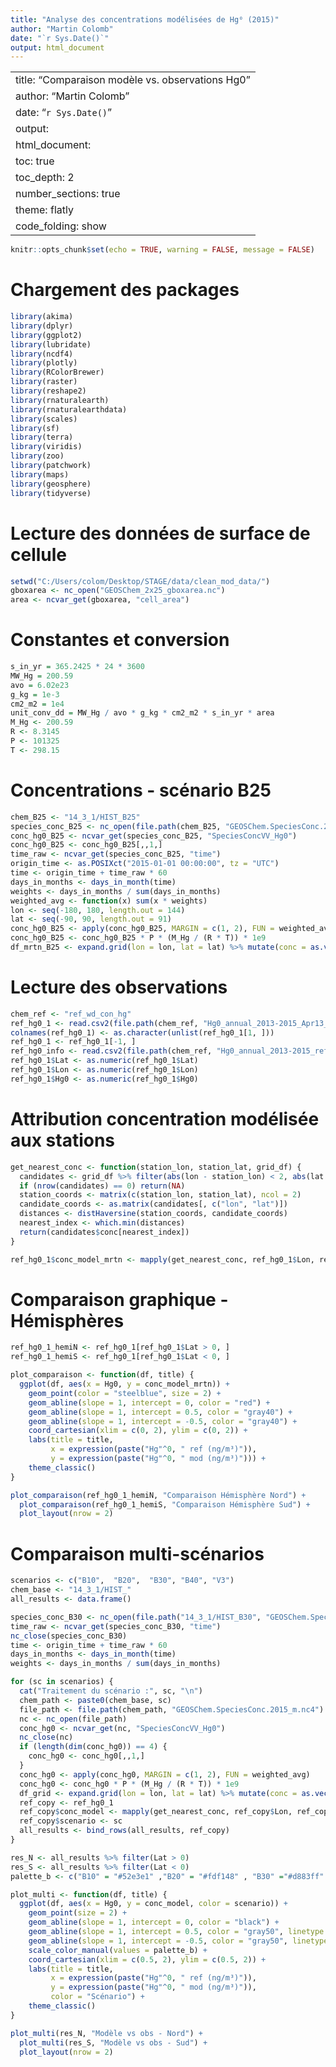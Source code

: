 ---
title: "Analyse des concentrations modélisées de Hg⁰ (2015)"
author: "Martin Colomb"
date: "`r Sys.Date()`"
output: html_document
---

---
title: "Comparaison modèle vs. observations Hg0"
author: "Martin Colomb"
date: "`r Sys.Date()`"
output:
  html_document:
    toc: true
    toc_depth: 2
    number_sections: true
    theme: flatly
    code_folding: show
---

```{r setup, include=FALSE}
knitr::opts_chunk$set(echo = TRUE, warning = FALSE, message = FALSE)
```

# Chargement des packages

```{r packages}
library(akima)
library(dplyr)
library(ggplot2)
library(lubridate)
library(ncdf4)
library(plotly)
library(RColorBrewer)
library(raster)
library(reshape2)
library(rnaturalearth)
library(rnaturalearthdata)
library(scales)
library(sf)
library(terra)
library(viridis)
library(zoo)
library(patchwork)
library(maps)
library(geosphere)
library(tidyverse)
```

# Lecture des données de surface de cellule

```{r cell-area}
setwd("C:/Users/colom/Desktop/STAGE/data/clean_mod_data/")
gboxarea <- nc_open("GEOSChem_2x25_gboxarea.nc")
area <- ncvar_get(gboxarea, "cell_area")
```

# Constantes et conversion

```{r constants}
s_in_yr = 365.2425 * 24 * 3600
MW_Hg = 200.59
avo = 6.02e23
g_kg = 1e-3
cm2_m2 = 1e4
unit_conv_dd = MW_Hg / avo * g_kg * cm2_m2 * s_in_yr * area
M_Hg <- 200.59
R <- 8.3145
P <- 101325
T <- 298.15
```

# Concentrations - scénario B25

```{r b25-data}
chem_B25 <- "14_3_1/HIST_B25"
species_conc_B25 <- nc_open(file.path(chem_B25, "GEOSChem.SpeciesConc.2015_m.nc4"))
conc_hg0_B25 <- ncvar_get(species_conc_B25, "SpeciesConcVV_Hg0")
conc_hg0_B25 <- conc_hg0_B25[,,1,]
time_raw <- ncvar_get(species_conc_B25, "time")
origin_time <- as.POSIXct("2015-01-01 00:00:00", tz = "UTC")
time <- origin_time + time_raw * 60
days_in_months <- days_in_month(time)
weights <- days_in_months / sum(days_in_months)
weighted_avg <- function(x) sum(x * weights)
lon <- seq(-180, 180, length.out = 144)
lat <- seq(-90, 90, length.out = 91)
conc_hg0_B25 <- apply(conc_hg0_B25, MARGIN = c(1, 2), FUN = weighted_avg)
conc_hg0_B25 <- conc_hg0_B25 * P * (M_Hg / (R * T)) * 1e9
df_mrtn_B25 <- expand.grid(lon = lon, lat = lat) %>% mutate(conc = as.vector(conc_hg0_B25))
```

# Lecture des observations

```{r observations}
chem_ref <- "ref_wd_con_hg"
ref_hg0_1 <- read.csv2(file.path(chem_ref, "Hg0_annual_2013-2015_Apr13_2024.csv"), sep = ",", header = TRUE)
colnames(ref_hg0_1) <- as.character(unlist(ref_hg0_1[1, ]))
ref_hg0_1 <- ref_hg0_1[-1, ]
ref_hg0_info <- read.csv2(file.path(chem_ref, "Hg0_annual_2013-2015_references_Apr13_2024.csv"), sep = ",")
ref_hg0_1$Lat <- as.numeric(ref_hg0_1$Lat)
ref_hg0_1$Lon <- as.numeric(ref_hg0_1$Lon)
ref_hg0_1$Hg0 <- as.numeric(ref_hg0_1$Hg0)
```

# Attribution concentration modélisée aux stations

```{r nearest-conc}
get_nearest_conc <- function(station_lon, station_lat, grid_df) {
  candidates <- grid_df %>% filter(abs(lon - station_lon) < 2, abs(lat - station_lat) < 2)
  if (nrow(candidates) == 0) return(NA)
  station_coords <- matrix(c(station_lon, station_lat), ncol = 2)
  candidate_coords <- as.matrix(candidates[, c("lon", "lat")])
  distances <- distHaversine(station_coords, candidate_coords)
  nearest_index <- which.min(distances)
  return(candidates$conc[nearest_index])
}

ref_hg0_1$conc_model_mrtn <- mapply(get_nearest_conc, ref_hg0_1$Lon, ref_hg0_1$Lat, MoreArgs = list(grid_df = df_mrtn_B25))
```

# Comparaison graphique - Hémisphères

```{r comparaison-plot}
ref_hg0_1_hemiN <- ref_hg0_1[ref_hg0_1$Lat > 0, ]
ref_hg0_1_hemiS <- ref_hg0_1[ref_hg0_1$Lat < 0, ]

plot_comparaison <- function(df, title) {
  ggplot(df, aes(x = Hg0, y = conc_model_mrtn)) +
    geom_point(color = "steelblue", size = 2) +
    geom_abline(slope = 1, intercept = 0, color = "red") +
    geom_abline(slope = 1, intercept = 0.5, color = "gray40") +
    geom_abline(slope = 1, intercept = -0.5, color = "gray40") +
    coord_cartesian(xlim = c(0, 2), ylim = c(0, 2)) +
    labs(title = title,
         x = expression(paste("Hg"^0, " ref (ng/m³)")),
         y = expression(paste("Hg"^0, " mod (ng/m³)"))) +
    theme_classic()
}

plot_comparaison(ref_hg0_1_hemiN, "Comparaison Hémisphère Nord") +
  plot_comparaison(ref_hg0_1_hemiS, "Comparaison Hémisphère Sud") +
  plot_layout(nrow = 2)
```

# Comparaison multi-scénarios

```{r multi-scenario}
scenarios <- c("B10",  "B20",  "B30", "B40", "V3")
chem_base <- "14_3_1/HIST_"
all_results <- data.frame()

species_conc_B30 <- nc_open(file.path("14_3_1/HIST_B30", "GEOSChem.SpeciesConc.2015_m.nc4"))
time_raw <- ncvar_get(species_conc_B30, "time")
nc_close(species_conc_B30)
time <- origin_time + time_raw * 60
days_in_months <- days_in_month(time)
weights <- days_in_months / sum(days_in_months)

for (sc in scenarios) {
  cat("Traitement du scénario :", sc, "\n")
  chem_path <- paste0(chem_base, sc)
  file_path <- file.path(chem_path, "GEOSChem.SpeciesConc.2015_m.nc4")
  nc <- nc_open(file_path)
  conc_hg0 <- ncvar_get(nc, "SpeciesConcVV_Hg0")
  nc_close(nc)
  if (length(dim(conc_hg0)) == 4) {
    conc_hg0 <- conc_hg0[,,1,]
  }
  conc_hg0 <- apply(conc_hg0, MARGIN = c(1, 2), FUN = weighted_avg)
  conc_hg0 <- conc_hg0 * P * (M_Hg / (R * T)) * 1e9
  df_grid <- expand.grid(lon = lon, lat = lat) %>% mutate(conc = as.vector(conc_hg0))
  ref_copy <- ref_hg0_1
  ref_copy$conc_model <- mapply(get_nearest_conc, ref_copy$Lon, ref_copy$Lat, MoreArgs = list(grid_df = df_grid))
  ref_copy$scenario <- sc
  all_results <- bind_rows(all_results, ref_copy)
}

res_N <- all_results %>% filter(Lat > 0)
res_S <- all_results %>% filter(Lat < 0)
palette_b <- c("B10" = "#52e3e1" ,"B20" = "#fdf148" , "B30" ="#d883ff" , "B40" ="#9336fd", "V3" = "black" )

plot_multi <- function(df, title) {
  ggplot(df, aes(x = Hg0, y = conc_model, color = scenario)) +
    geom_point(size = 2) +
    geom_abline(slope = 1, intercept = 0, color = "black") +
    geom_abline(slope = 1, intercept = 0.5, color = "gray50", linetype = "dashed") +
    geom_abline(slope = 1, intercept = -0.5, color = "gray50", linetype = "dashed") +
    scale_color_manual(values = palette_b) +
    coord_cartesian(xlim = c(0.5, 2), ylim = c(0.5, 2)) +
    labs(title = title,
         x = expression(paste("Hg"^0, " ref (ng/m³)")),
         y = expression(paste("Hg"^0, " mod (ng/m³)")),
         color = "Scénario") +
    theme_classic()
}

plot_multi(res_N, "Modèle vs obs - Nord") +
  plot_multi(res_S, "Modèle vs obs - Sud") +
  plot_layout(nrow = 2)
```
